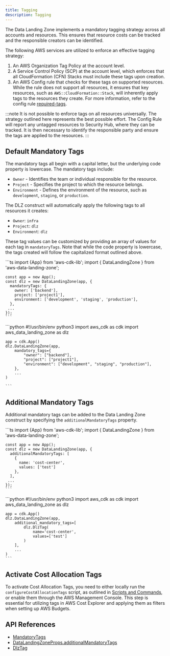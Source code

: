 ```yaml
---
title: Tagging
description: Tagging
---
```


The Data Landing Zone implements a mandatory tagging strategy across all accounts and resources.
This ensures that resource costs can be tracked and the responsible creators can be identified.

The following AWS services are utilized to enforce an effective tagging strategy:
1. An AWS Organization Tag Policy at the account level.
2. A Service Control Policy (SCP) at the account level, which enforces that all CloudFormation (CFN) Stacks
must include these tags upon creation.
3. An AWS Config rule that checks for these tags on supported resources. While the rule does not support all
resources, it ensures that key resources, such as `AWS::CloudFormation::Stack`, will inherently apply tags
to the resources they create. For more information, refer to the config rule [required-tags](https://docs.aws.amazon.com/config/latest/developerguide/required-tags.html).

:::note
It is not possible to enforce tags on all resources universally. The strategy outlined here represents
the best possible effort. The Config Rule will report any untagged resources to Security Hub, where they
can be tracked. It is then necessary to identify the responsible party and ensure the tags are applied
to the resources.
:::

## Default Mandatory Tags

The mandatory tags all begin with a capital letter, but the underlying code property is lowercase. The mandatory tags include:
- `Owner` - Identifies the team or individual responsible for the resource.
- `Project` - Specifies the project to which the resource belongs.
- `Environment` - Defines the environment of the resource, such as `development`, `staging`, or `production`.

The DLZ construct will automatically apply the following tags to all resources it creates:
- `Owner`: `infra`
- `Project`: `dlz`
- `Environment`: `dlz`

These tag values can be customized by providing an array of values for each tag in `mandatoryTags`.
Note that while the code property is lowercase, the tags created will follow the capitalized format outlined above.

<DualCode>
  <Fragment slot="ts">
    ```ts
    import {App} from 'aws-cdk-lib';
    import { DataLandingZone } from 'aws-data-landing-zone';

    const app = new App();
    const dlz = new DataLandingZone(app, {
      mandatoryTags: {
        owner: ['backend'],
        project: ['project1'],
        environment: ['development', 'staging', 'production'],
      },
     ...
    });
    ```
  </Fragment>
  <Fragment slot="python">
    ```python
    #!/usr/bin/env python3
    import aws_cdk as cdk
    import aws_data_landing_zone as dlz

    app = cdk.App()
    dlz.DataLandingZone(app,
        mandatory_tags={
            "owner": ["backend"],
            "project": ["project1"],
            "environment": ["development", "staging", "production"],
        },
        ...
    )

    ```
  </Fragment>
</DualCode>

## Additional Mandatory Tags

Additional mandatory tags can be added to the Data Landing Zone construct by specifying the `additionalMandatoryTags`
property.

<DualCode>
  <Fragment slot="ts">
    ```ts
    import {App} from 'aws-cdk-lib';
    import { DataLandingZone } from 'aws-data-landing-zone';

    const app = new App();
    const dlz = new DataLandingZone(app, {
      additionalMandatoryTags: [
        {
          name: 'cost-center',
          values: ['test']
        },
      ],
     ...
    });
    ```
  </Fragment>
  <Fragment slot="python">
    ```python
    #!/usr/bin/env python3
    import aws_cdk as cdk
    import aws_data_landing_zone as dlz

    app = cdk.App()
    dlz.DataLandingZone(app,
        additional_mandatory_tags=[
            dlz.DlzTag(
                name='cost-center',
                values=['test']
            )
        ],
        ...
    )
    ```
  </Fragment>
</DualCode>

## Activate Cost Allocation Tags

To activate Cost Allocation Tags, you need to either locally run the `configureCostAllocationTags` script, as
outlined in [Scripts and Commands](/reference/scripts-commands), or enable them through the AWS Management Console.
This step is essential for utilizing tags in AWS Cost Explorer and applying them as filters when setting up AWS Budgets.

## API References
- [MandatoryTags](/reference/api#mandatorytags)
- [DataLandingZoneProps.additionalMandatoryTags](/reference/api#aws-data-landing-zone.DataLandingZoneProps.property.additionalMandatoryTags)
- [DlzTag](/reference/api#dlztag)